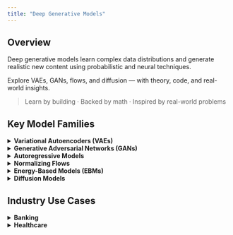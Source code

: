 ```yaml
---
title: "Deep Generative Models"
---
```


## Overview

Deep generative models learn complex data distributions and generate realistic new content using probabilistic and neural techniques.

Explore VAEs, GANs, flows, and diffusion — with theory, code, and real-world insights.

> Learn by building · Backed by math · Inspired by real-world problems



## Key Model Families

<details>
<summary><strong> Variational Autoencoders (VAEs)</strong></summary>

- **Core Idea**: Encode input to a latent space and reconstruct it while optimizing a lower bound on likelihood (ELBO).
- **Likelihood**: Approximate (variational lower bound).
- **Sampling**: Fast — sample latent vector and decode.
- **Use Cases**: Representation learning, image generation.
- **Example Models**: β-VAE, Conditional VAE
- [Go to VAE write-up →](vae.qmd)

</details>

<details>
<summary><strong> Generative Adversarial Networks (GANs)</strong></summary>

- **Core Idea**: A generator and discriminator compete in a minimax game to produce realistic samples.
- **Likelihood**: None (implicit model).
- **Sampling**: Fast — sample latent vector and pass through generator.
- **Use Cases**: High-quality image generation, style transfer.
- **Example Models**: StyleGAN, CycleGAN
- [Go to GAN write-up →]

</details>

<details>
<summary><strong> Autoregressive Models</strong></summary>

- **Core Idea**: Factor the joint distribution as a product of conditional probabilities.
- **Likelihood**: Exact.
- **Sampling**: Slow — token-by-token generation.
- **Use Cases**: Language modeling, code generation, time series.
- **Example Models**: GPT, PixelRNN
- [Go to Autoregressive Models →]

</details>

<details>
<summary><strong> Normalizing Flows</strong></summary>

- **Core Idea**: Learn invertible transformations of latent variables using the change-of-variable formula.
- **Likelihood**: Exact and tractable.
- **Sampling**: Fast — sample from base distribution and invert.
- **Use Cases**: Density estimation, latent space modeling.
- **Example Models**: RealNVP, Glow
- [Go to Flow Models →](flows.qmd)

</details>

<details>
<summary><strong> Energy-Based Models (EBMs)</strong></summary>

- **Core Idea**: Define an energy function over inputs; lower energy = higher probability.
- **Likelihood**: Unnormalized (intractable partition function).
- **Sampling**: Very slow — requires MCMC or Langevin dynamics.
- **Use Cases**: Uncertainty modeling, compositional generation.
- **Example Models**: Score-based EBMs
- [Go to EBMs →](ebm.qmd)

</details>

<details>
<summary><strong> Diffusion Models</strong></summary>

- **Core Idea**: Learn to reverse a gradual noise process via denoising.
- **Likelihood**: Approximate (via variational bound).
- **Sampling**: Slow — requires hundreds of reverse steps.
- **Use Cases**: High-resolution image and audio generation.
- **Example Models**: Stable Diffusion
- [Go to Diffusion Models →]

</details>


## Industry Use Cases

<details>
<summary><strong>Banking</strong></summary>

- **Customer Service** — Autoregressive Models like GPT  
- **Fraud Detection** — Energy-Based Models, Autoregressive  
- **Operational Efficiency** — Diffusion for synthetic data, RAG for automation  
- **Business Intelligence** — VAE and GAN for anomaly detection, data augmentation  
- **Marketing** — Conditional VAEs, GANs for personalization  
- **Strategy Modeling** — Normalizing Flows for scenario generation  

Includes deployments by JPMorgan, Mastercard, Wells Fargo, and Morgan Stanley.  
[View full Banking use cases →](gen-ai-use-cases/banking-use-cases.html)

</details>

<details>
<summary><strong>Healthcare</strong></summary>

- **Clinical Documentation** — Autoregressive Models, RAG  
- **Medical Imaging** — Diffusion Models, GANs  
- **Diagnostics & Triage** — VAEs and EBMs for uncertainty modeling  
- **Patient Education** — Language Models and Conversational AI  
- **Drug Discovery** — VAEs and Normalizing Flows for molecular design  

Highlights work by Nuance (Microsoft), Mayo Clinic, DeepMind, and Insilico Medicine.  
[View full Healthcare use cases →](gen-ai-use-cases/healthcare-use-cases.html)

</details>
